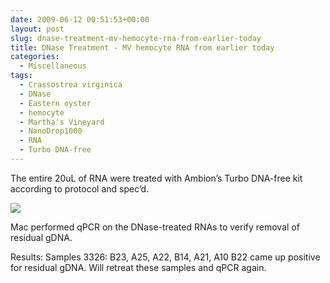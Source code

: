 ```yaml
---
date: 2009-06-12 00:51:53+00:00
layout: post
slug: dnase-treatment-mv-hemocyte-rna-from-earlier-today
title: DNase Treatment - MV hemocyte RNA from earlier today
categories:
  - Miscellaneous
tags:
  - Crassostrea virginica
  - DNase
  - Eastern oyster
  - hemocyte
  - Martha's Vineyard
  - NanoDrop1000
  - RNA
  - Turbo DNA-free
---
```


The entire 20uL of RNA were treated with Ambion's Turbo DNA-free kit according to protocol and spec'd.

![](https://eagle.fish.washington.edu/Arabidopsis/RNA%20Spec%20Readings/20090611%20DNased%20RNA%20SJW.jpg)

Mac performed qPCR on the DNase-treated RNAs to verify removal of residual gDNA.

Results: Samples 3326: B23, A25, A22, B14, A21, A10 B22 came up positive for residual gDNA. Will retreat these samples and qPCR again.
